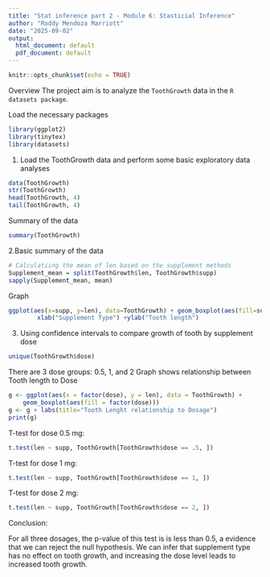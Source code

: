 ```yaml
---
title: "Stat inference part 2 - Module 6: Stasticial Inference"
author: "Roddy Mendoza Marriott"
date: "2025-09-02"
output:
  html_document: default
  pdf_document: default
---
```

```r
knitr::opts_chunk$set(echo = TRUE)
```


Overview
The project aim is to analyze the `ToothGrowth` data in the `R datasets package`.

Load the necessary packages
```r
library(ggplot2)
library(tinytex)
library(datasets)
```

1. Load the ToothGrowth data and perform some basic exploratory data analyses

```r
data(ToothGrowth)
str(ToothGrowth)
head(ToothGrowth, 4)
tail(ToothGrowth, 4)
```

Summary of the data

```r
summary(ToothGrowth)
```


2.Basic summary of the data

```r
# Calculatiing the mean of len based on the supplement methods
Supplement_mean = split(ToothGrowth$len, ToothGrowth$supp)
sapply(Supplement_mean, mean)
```

Graph
```r
ggplot(aes(x=supp, y=len), data=ToothGrowth) + geom_boxplot(aes(fill=supp))+ 
        xlab("Supplement Type") +ylab("Tooth length") 
```
3. Using confidence intervals to compare growth of tooth by supplement dose
```r
unique(ToothGrowth$dose)
```
There are 3 dose groups: 0.5, 1, and 2
Graph shows relationship between Tooth length to Dose
```r
g <- ggplot(aes(x = factor(dose), y = len), data = ToothGrowth) + 
    geom_boxplot(aes(fill = factor(dose)))
g <- g + labs(title="Tooth Lenght relationship to Dosage")
print(g)
```
T-test for dose 0.5 mg:
```r
t.test(len ~ supp, ToothGrowth[ToothGrowth$dose == .5, ])
```
T-test for dose 1 mg:
```r
t.test(len ~ supp, ToothGrowth[ToothGrowth$dose == 1, ])
```
T-test for dose 2 mg:
```r
t.test(len ~ supp, ToothGrowth[ToothGrowth$dose == 2, ])
```
Conclusion:

For all three dosages, the p-value of this test is is less than 0.5, a evidence that we can reject the null hypothesis. We can infer that supplement type has no effect on tooth growth, and increasing the dose level leads to increased tooth growth.